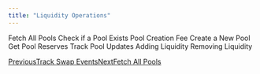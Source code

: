 ```yaml
---
title: "Liquidity Operations"
---
```


<CardGroup cols={2}>
  <Card horizontal={true} href="/v/developer/saucerswap-v1/fetch-all-pools">
    Fetch All Pools
  </Card>

  <Card title="" horizontal={true} hreft="/v/developer/saucerswap-v1/check-if-a-pool-exists">
    Check if a Pool Exists
  </Card>
</CardGroup>

<CardGroup cols={2}>
  <Card horizontal={true} href="/v/developer/saucerswap-v1/pool-creation-fee">
    Pool Creation Fee
  </Card>

  <Card title="" horizontal={true} hreft="/v/developer/saucerswap-v1/create-a-new-pool">
    Create a New Pool
  </Card>
</CardGroup>

<CardGroup cols={2}>
  <Card horizontal={true} href="/v/developer/saucerswap-v1/get-pool-reservers">
    Get Pool Reserves
  </Card>

  <Card title="" horizontal={true} hreft="/v/developer/saucerswap-v1/track-pool-updates">
    Track Pool Updates
  </Card>
</CardGroup>

<CardGroup cols={2}>
  <Card horizontal={true} href="/v/developer/saucerswap-v1/adding-liquidity">
    Adding Liquidity
  </Card>

  <Card title="" horizontal={true} hreft="/v/developer/saucerswap-v1/removing-liquidity">
    Removing Liquidity
  </Card>
</CardGroup>


[PreviousTrack Swap Events](/developer/saucerswap-v1/swap-operations/track-swap-events)[NextFetch All Pools](/developer/saucerswap-v1/liquidity-operations/fetch-all-pools)